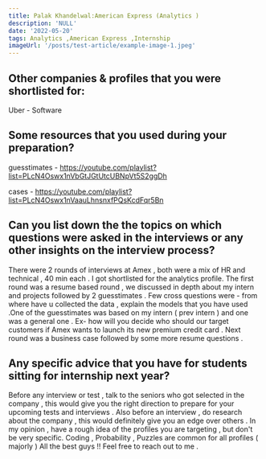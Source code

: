 ```yaml
---
title: Palak Khandelwal:American Express (Analytics )
description: 'NULL' 
date: '2022-05-20'
tags: Analytics ,American Express ,Internship
imageUrl: '/posts/test-article/example-image-1.jpeg'
---
```


## Other companies & profiles that you were shortlisted for:
Uber - Software 

## Some resources that you used during your preparation?
guesstimates - https://youtube.com/playlist?list=PLcN4Oswx1nVbGtJGtUtcUBNpVt5S2ggDh

cases - https://youtube.com/playlist?list=PLcN4Oswx1nVaauLhnsnxfPQsKcdFqr5Bn



## Can you list down the the topics on which questions were asked in the interviews or any other insights on the interview process?
There were 2 rounds of  interviews at Amex , both were a mix of HR and technical , 40 min each  . I got shortlisted for the analytics profile. The first round was a resume based round , we discussed in depth about my intern  and  projects followed by 2 guesstimates  . Few cross questions were - from where have u collected the data , explain the models that you have used .One of the guesstimates was based on my intern ( prev intern ) and one was a general one . Ex- how will you decide who should our target customers if Amex wants to launch its new premium credit card . 
Next round was a business case  followed by some more resume questions .


## Any specific advice that you have for students sitting for internship next year?
Before any interview or test , talk to the seniors who got selected in the company , this would give you the right direction to prepare for your upcoming tests and interviews . Also before an interview , do research about the company , this would definitely give you an edge over others .  In my opinion , have a rough idea of the profiles you are targeting , but don't be very specific. Coding , Probability , Puzzles are common for all profiles ( majorly ) 
All the best guys !! Feel free to reach out to me .


